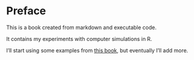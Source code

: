 # Preface {.unnumbered}

This is a book created from markdown and executable code.

It contains my experiments with computer simulations in R.

I'll start using some examples from [this book](https://bookdown.org/amesoudi/ABMtutorial_bookdown/), but eventually I'll add more.
